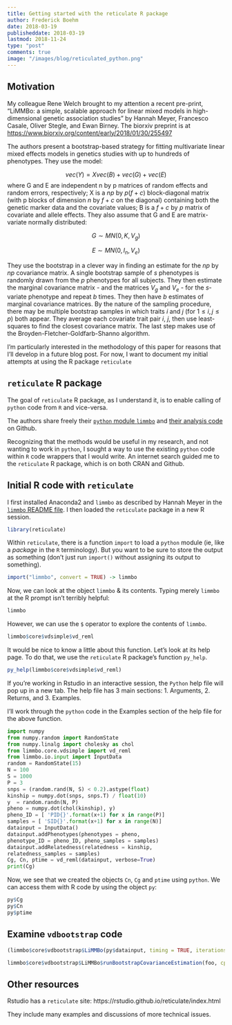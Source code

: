 ```yaml
---
title: Getting started with the reticulate R package
author: Frederick Boehm
date: 2018-03-19
publisheddate: 2018-03-19
lastmod: 2018-11-24
type: "post"
comments: true
image: "/images/blog/reticulated_python.png"
---
```


## Motivation 

My colleague Rene Welch brought to my attention a recent pre-print, "LiMMBo: a simple, scalable approach for linear mixed models in high-dimensional genetic association studies" by Hannah Meyer, Francesco Casale, Oliver Stegle, and Ewan Birney. The biorxiv preprint is at [https://www.biorxiv.org/content/early/2018/01/30/255497](https://www.biorxiv.org/content/early/2018/01/30/255497)

The authors present a bootstrap-based strategy for fitting multivariate linear mixed effects models in genetics studies with up to hundreds of phenotypes. They use the model:

$$vec(Y) = Xvec(B) + vec(G) + vec(E)$$ where G and E are independent n by p matrices of random effects and random errors, respectively; X is a $np$ by $p(f + c)$ block-diagonal matrix (with p blocks of dimension $n$ by $f + c$ on the diagonal) containing both the genetic marker data and the covariate values; B is a $f + c$ by $p$ matrix of covariate and allele effects. They also assume that G and E are matrix-variate normally distributed:

$$G \sim MN(0, K, V_g)$$ 

$$E \sim MN(0, I_n, V_e)$$

They use the bootstrap in a clever way in finding an estimate for the $np$ by $np$ covariance matrix. A single bootstrap sample of $s$ phenotypes is randomly drawn from the $p$ phenotypes for all subjects. They then estimate the marginal covariance matrix - and the matrices $V_g$ and $V_e$ - for the $s$-variate phenotype and repeat $b$ times. They then have $b$ estimates of marginal covariance matrices. By the nature of the sampling procedure, there may be multiple bootstrap samples in which traits $i$ and $j$ (for $1 \le i, j \le p$) both appear. They average each covariate trait pair $i$, $j$, then use least-squares to find the closest covariance matrix. The last step makes use of the Broyden-Fletcher-Goldfarb-Shanno algorithm. 

I'm particularly interested in the methodology of this paper for reasons that I'll develop in a future blog post. For now, I want to document my initial attempts at using the R package `reticulate` 

## `reticulate` R package

The goal of `reticulate` R package, as I understand it, is to enable calling of `python` code from `R` and vice-versa.

The authors share freely their [`python` module `limmbo`](https://github.com/HannahVMeyer/limmbo) and [their analysis code](https://github.com/HannahVMeyer/LiMMBoAnalysis) on Github.

Recognizing that the methods would be useful in my research, and not wanting to work in `python`, I sought a way to use the existing `python` code within `R` code wrappers that I would write. An internet search guided me to the `reticulate` R package, which is on both CRAN and Github. 

## Initial R code with `reticulate`

I first installed Anaconda2 and `limmbo` as described by Hannah Meyer in the [`limmbo` README file](https://github.com/HannahVMeyer/limmbo/blob/77a148e0acde3bc26a6f6c17f52105054851d451/README.md). I then loaded the `reticulate` package in a new R session.

```r
library(reticulate)
```

Within `reticulate`, there is a function `import` to load a `python` module (ie, like a *package* in the `R` terminology). But you want to be sure to store the output as something (don't just run `import()` without assigning its output to something).

```r
import("limmbo", convert = TRUE) -> limmbo
```

Now, we can look at the object `limmbo` & its contents. Typing merely `limmbo` at the R prompt isn't terribly helpful:

```r
limmbo
```


However, we can use the `$` operator to explore the contents of `limmbo`. 

```r
limmbo$core$vdsimple$vd_reml
```
It would be nice to know a little about this function. Let's look at its help page. To do that, we use the `reticulate` R package's function `py_help`.

```r
py_help(limmbo$core$vdsimple$vd_reml)
```

If you're working in Rstudio in an interactive session, the `Python` help file will pop up in a new tab. The help file has 3 main sections: 1. Arguments, 2. Returns, and 3. Examples.

I'll work through the `python` code in the Examples section of the help file for the above function.

```python
import numpy
from numpy.random import RandomState
from numpy.linalg import cholesky as chol
from limmbo.core.vdsimple import vd_reml
from limmbo.io.input import InputData
random = RandomState(15)
N = 100
S = 1000
P = 3
snps = (random.rand(N, S) < 0.2).astype(float)
kinship = numpy.dot(snps, snps.T) / float(10)
y  = random.randn(N, P)
pheno = numpy.dot(chol(kinship), y)
pheno_ID = [ 'PID{}'.format(x+1) for x in range(P)]
samples = [ 'SID{}'.format(x+1) for x in range(N)]
datainput = InputData()
datainput.addPhenotypes(phenotypes = pheno,
phenotype_ID = pheno_ID, pheno_samples = samples)
datainput.addRelatedness(relatedness = kinship,
relatedness_samples = samples)
Cg, Cn, ptime = vd_reml(datainput, verbose=True)
print(Cg)
```

Now, we see that we created the objects `Cn`, `Cg` and `ptime` using `python`. We can access them with R code by using the object `py`:

```r
py$Cg
py$Cn
py$ptime
```

## Examine `vdbootstrap` code

```r
(limmbo$core$vdbootstrap$LiMMBo(py$datainput, timing = TRUE, iterations = 100, S = 2) -> foo)
```

```r
limmbo$core$vdbootstrap$LiMMBo$runBootstrapCovarianceEstimation(foo, cpus = 1, seed = 12345, minCooccurrence = 10)
```




## Other resources

Rstudio has a `reticulate` site: https://rstudio.github.io/reticulate/index.html

They include many examples and discussions of more technical issues.



